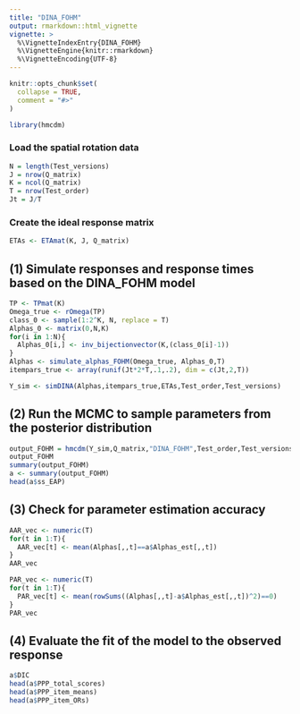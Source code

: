```yaml
---
title: "DINA_FOHM"
output: rmarkdown::html_vignette
vignette: >
  %\VignetteIndexEntry{DINA_FOHM}
  %\VignetteEngine{knitr::rmarkdown}
  %\VignetteEncoding{UTF-8}
---
```


```r
knitr::opts_chunk$set(
  collapse = TRUE,
  comment = "#>"
)
```

```r
library(hmcdm)
```

### Load the spatial rotation data

```r
N = length(Test_versions)
J = nrow(Q_matrix)
K = ncol(Q_matrix)
T = nrow(Test_order)
Jt = J/T
```

### Create the ideal response matrix

```r
ETAs <- ETAmat(K, J, Q_matrix)
```


## (1) Simulate responses and response times based on the DINA_FOHM model

```r
TP <- TPmat(K)
Omega_true <- rOmega(TP)
class_0 <- sample(1:2^K, N, replace = T)
Alphas_0 <- matrix(0,N,K)
for(i in 1:N){
  Alphas_0[i,] <- inv_bijectionvector(K,(class_0[i]-1))
}
Alphas <- simulate_alphas_FOHM(Omega_true, Alphas_0,T)
itempars_true <- array(runif(Jt*2*T,.1,.2), dim = c(Jt,2,T))

Y_sim <- simDINA(Alphas,itempars_true,ETAs,Test_order,Test_versions)
```


## (2) Run the MCMC to sample parameters from the posterior distribution

```r
output_FOHM = hmcdm(Y_sim,Q_matrix,"DINA_FOHM",Test_order,Test_versions,100,30)
output_FOHM
summary(output_FOHM)
a <- summary(output_FOHM)
head(a$ss_EAP)
```

## (3) Check for parameter estimation accuracy

```r
AAR_vec <- numeric(T)
for(t in 1:T){
  AAR_vec[t] <- mean(Alphas[,,t]==a$Alphas_est[,,t])
}
AAR_vec

PAR_vec <- numeric(T)
for(t in 1:T){
  PAR_vec[t] <- mean(rowSums((Alphas[,,t]-a$Alphas_est[,,t])^2)==0)
}
PAR_vec
```


## (4) Evaluate the fit of the model to the observed response

```r
a$DIC
head(a$PPP_total_scores)
head(a$PPP_item_means)
head(a$PPP_item_ORs)

```



